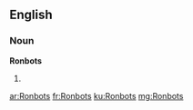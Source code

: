 ==English==

===Noun===
'''Ronbots'''

# {{plural of|[[Ronbot]]}}

[[ar:Ronbots]]
[[fr:Ronbots]]
[[ku:Ronbots]]
[[mg:Ronbots]]